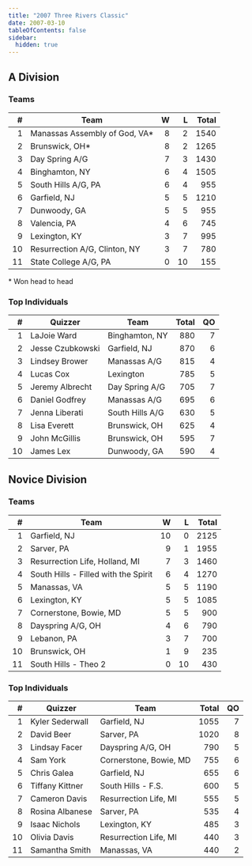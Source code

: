 ```yaml
---
title: "2007 Three Rivers Classic"
date: 2007-03-10
tableOfContents: false
sidebar:
  hidden: true
---
```


## A Division

### Teams

|    # | Team                          |    W |    L | Total |
| ---: | ----------------------------- | ---: | ---: | ----: |
|    1 | Manassas Assembly of God, VA* |    8 |    2 |  1540 |
|    2 | Brunswick, OH*                |    8 |    2 |  1265 |
|    3 | Day Spring A/G                |    7 |    3 |  1430 |
|    4 | Binghamton, NY                |    6 |    4 |  1505 |
|    5 | South Hills A/G, PA           |    6 |    4 |   955 |
|    6 | Garfield, NJ                  |    5 |    5 |  1210 |
|    7 | Dunwoody, GA                  |    5 |    5 |   955 |
|    8 | Valencia, PA                  |    4 |    6 |   745 |
|    9 | Lexington, KY                 |    3 |    7 |   995 |
|   10 | Resurrection A/G, Clinton, NY |    3 |    7 |   780 |
|   11 | State College A/G, PA         |    0 |   10 |   155 |

\* Won head to head

### Top Individuals

|    # | Quizzer          | Team            | Total |   QO |
| ---: | ---------------- | --------------- | ----: | ---: |
|    1 | LaJoie Ward      | Binghamton, NY  |   880 |    7 |
|    2 | Jesse Czubkowski | Garfield, NJ    |   870 |    6 |
|    3 | Lindsey Brower   | Manassas A/G    |   815 |    4 |
|    4 | Lucas Cox        | Lexington       |   785 |    5 |
|    5 | Jeremy Albrecht  | Day Spring A/G  |   705 |    7 |
|    6 | Daniel Godfrey   | Manassas A/G    |   695 |    6 |
|    7 | Jenna Liberati   | South Hills A/G |   630 |    5 |
|    8 | Lisa Everett     | Brunswick, OH   |   625 |    4 |
|    9 | John McGillis    | Brunswick, OH   |   595 |    7 |
|   10 | James Lex        | Dunwoody, GA    |   590 |    4 |

## Novice Division

### Teams

|    # | Team                                 |    W |    L | Total |
| ---: | ------------------------------------ | ---: | ---: | ----: |
|    1 | Garfield, NJ                         |   10 |    0 |  2125 |
|    2 | Sarver, PA                           |    9 |    1 |  1955 |
|    3 | Resurrection Life, Holland, MI       |    7 |    3 |  1460 |
|    4 | South Hills - Filled with the Spirit |    6 |    4 |  1270 |
|    5 | Manassas, VA                         |    5 |    5 |  1190 |
|    6 | Lexington, KY                        |    5 |    5 |  1085 |
|    7 | Cornerstone, Bowie, MD               |    5 |    5 |   900 |
|    8 | Dayspring A/G, OH                    |    4 |    6 |   790 |
|    9 | Lebanon, PA                          |    3 |    7 |   700 |
|   10 | Brunswick, OH                        |    1 |    9 |   235 |
|   11 | South Hills - Theo 2                 |    0 |   10 |   430 |

### Top Individuals

|    # | Quizzer         | Team                   | Total |   QO |
| ---: | --------------- | ---------------------- | ----: | ---: |
|    1 | Kyler Sederwall | Garfield, NJ           |  1055 |    7 |
|    2 | David Beer      | Sarver, PA             |  1020 |    8 |
|    3 | Lindsay Facer   | Dayspring A/G, OH      |   790 |    5 |
|    4 | Sam York        | Cornerstone, Bowie, MD |   755 |    6 |
|    5 | Chris Galea     | Garfield, NJ           |   655 |    6 |
|    6 | Tiffany Kittner | South Hills - F.S.     |   600 |    5 |
|    7 | Cameron Davis   | Resurrection Life, MI  |   555 |    5 |
|    8 | Rosina Albanese | Sarver, PA             |   535 |    4 |
|    9 | Isaac Nichols   | Lexington, KY          |   485 |    3 |
|   10 | Olivia Davis    | Resurrection Life, MI  |   440 |    3 |
|   11 | Samantha Smith  | Manassas, VA           |   440 |    2 |

